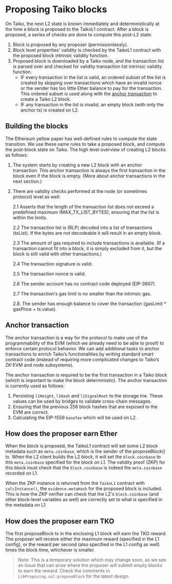 # Proposing Taiko blocks

On Taiko, the next L2 state is known immediately and deterministically at the time a block is proposed to the TaikoL1 contract. After a block is proposed, a series of checks are done to compute this post-L2 state:

1. Block is proposed by any proposer (permissionlessly).
2. Block level properties' validity is checked by the TaikoL1 contract with the proposed block intrinsic validity function.
3. Proposed block is downloaded by a Taiko node, and the transaction list is parsed over and checked for validity transaction list intrinsic validity function.
   - IF every transaction in the list is valid, an ordered subset of the list is created by skipping over transactions which have an invalid nonce or the sender has too little Ether balance to pay for the transaction. This ordered subset is used along with the [anchor transaction](./proposing#anchor-transaction) to create a Taiko L2 block.
   - IF any transaction in the list is invalid, an empty block (with only the anchor tx) is created on L2.

## Building the blocks

The Ethereum yellow paper has well-defined rules to compute the state transition. We use these same rules to take a proposed block, and compute the post-block state on Taiko. The high level overview of creating L2 blocks as follows:

1. The system starts by creating a new L2 block with an anchor transaction. This anchor transaction is always the first transaction in the block even if the block is empty. (More about anchor transactions in the next section.)

2. There are validity checks performed at the node (or sometimes protocol) level as well:

   2.1 Asserts that the length of the transaction list does not exceed a predefined maximum (MAX_TX_LIST_BYTES), ensuring that the list is within the limits.

   2.2 The transaction list is (RLP) decoded into a list of transactions (txList). If the bytes are not decodeable it will result in an empty block.

   2.3 The amount of gas required to include transactions is available. (If a transaction cannot fit into a block, it is simply excluded from it, but the block is still valid with other transactions.)

   2.4 The transaction signature is valid.

   2.5 The transaction nonce is valid.

   2.6 The sender account has no contract code deployed (EIP-3607).

   2.7 The transaction's gas limit is no smaller than the intrinsic gas.

   2.8. The sender has enough balance to cover the transaction (gasLimit \* gasPrice + tx.value).

## Anchor transaction

The anchor transaction is a way for the protocol to make use of the programmability of the EVM (which we already need to be able to proof) to enforce certain protocol behavior. We can add additional tasks to anchor transactions to enrich Taiko’s functionalities by writing standard smart contract code (instead of requiring more complicated changes to Taiko’s ZK-EVM and node subsystems).

The anchor transaction is required to be the first transaction in a Taiko block (which is important to make the block deterministic). The anchor transaction is currently used as follows:

1. Persisting `l1Height`, `l1Hash` and `l1SignalRoot` to the storage trie. These values can be used by bridges to validate cross-chain messages.
2. Ensuring that the previous 256 block hashes that are exposed to the EVM are correct.
3. Calculating the EIP-1559 `basefee` which will be used on L2.

## How does the proposer earn Ether

When the block is proposed, the TaikoL1 contract will set some L2 block metadata such as `meta.coinbase`, which is the sender of the proposeBlock() tx. When the L2 client builds the L2 block, it will set the `block.coinbase` to this `meta.coinbase` specified for the block on L1. The validity proof (ZKP) for this block must check that the `block.coinbase` is indeed the `meta.coinbase` recorded on L1.

When the ZKP instance is returned from the `TaikoL1` contract with `calcInstance()`, the `evidence.metaHash` for the proposed block is included. This is how the ZKP verifier can check that the L2's `block.coinbase` (and other block-level variables as well) are correctly set to what is specified in the metadata on L1.

## How does the proposer earn TKO

The first proposeBlock tx in the enclosing L1 block will earn the TKO reward. The proposer will receive either the maximum reward (specified in the L1 config), or the reward per second (also specified in the L1 config as well) times the block time, whichever is smaller.

> Note: This is a temporary solution which may change soon, as we see an issue that can arise where the proposer will submit empty blocks to earn the reward. Check the comments in `LibProposing.sol:proposeBlock` for the latest design.
